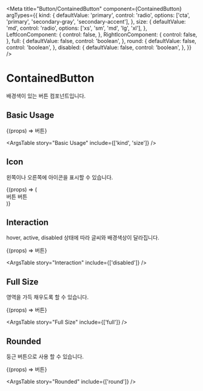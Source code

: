 
<Meta
  title="Button/ContainedButton"
  component={ContainedButton}
  argTypes={{
    kind: {
      defaultValue: 'primary',
      control: 'radio',
      options: ['cta', 'primary', 'secondary-gray', 'secondary-accent'],
    },
    size: {
      defaultValue: 'md',
      control: 'radio',
      options: ['xs', 'sm', 'md', 'lg', 'xl'],
    },
    LeftIconComponent: {
      control: false,
    },
    RightIconComponent: {
      control: false,
    },
    full: {
      defaultValue: false,
      control: 'boolean',
    },
    round: {
      defaultValue: false,
      control: 'boolean',
    },
    disabled: {
      defaultValue: false,
      control: 'boolean',
    },
  }}
/>

# ContainedButton

배경색이 있는 버튼 컴포넌트입니다.

## Basic Usage

<Canvas>
  <Story name="Basic Usage">{(props) => <ContainedButton {...props}>버튼</ContainedButton>}</Story>
</Canvas>

<ArgsTable story="Basic Usage" include={['kind', 'size']} />

## Icon

왼쪽이나 오른쪽에 아이콘을 표시할 수 있습니다.

<Canvas>
  <Story name="Icon">
    {(props) => (
      <div>
        <ContainedButton LeftIconComponent={PlusIcon} {...props}>
          버튼
        </ContainedButton>
        <Space height={8} />
        <ContainedButton RightIconComponent={PlusIcon} {...props}>
          버튼
        </ContainedButton>
      </div>
    )}
  </Story>
</Canvas>

## Interaction

hover, active, disabled 상태에 따라 글씨와 배경색상이 달라집니다.

<Canvas>
  <Story name="Interaction">{(props) => <ContainedButton {...props}>버튼</ContainedButton>}</Story>
</Canvas>

<ArgsTable story="Interaction" include={['disabled']} />

## Full Size

영역을 가득 채우도록 할 수 있습니다.

<Canvas>
  <Story name="Full Size">{(props) => <ContainedButton {...props}>버튼</ContainedButton>}</Story>
</Canvas>

<ArgsTable story="Full Size" include={['full']} />

## Rounded

둥근 버튼으로 사용 할 수 있습니다.

<Canvas>
  <Story name="Rounded">{(props) => <ContainedButton {...props}>버튼</ContainedButton>}</Story>
</Canvas>

<ArgsTable story="Rounded" include={['round']} />
